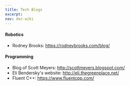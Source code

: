 ```yaml
---
title: Tech Blogs
excerpt: 
nav: doc-wiki
---
```


#### Robotics

* Rodney Brooks: https://rodneybrooks.com/blog/

#### Programming

* Blog of Scott Meyers: http://scottmeyers.blogspot.com/
* Eli Bendersky's website: http://eli.thegreenplace.net/
* Fluent C++: https://www.fluentcpp.com/
